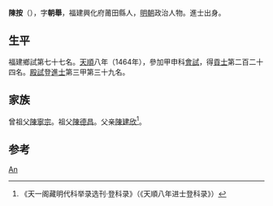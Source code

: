 '''陳按'''（{{bd|1431年||？}}），字'''朝舉'''，福建興化府莆田縣人，[[明朝|明朝]]政治人物。進士出身。

== 生平 ==
福建鄉試第七十七名。[[天顺_(明朝)|天順]]八年（1464年），參加甲申科[[會試|會試]]，得[[貢士|貢士]]第二百二十四名。[[殿試|殿試]]登[[進士|進士]]第三甲第三十九名。

== 家族 ==
曾祖父[[陳寧宗|陳寧宗]]。祖父[[陳德昌|陳德昌]]。父亲[[陳建欣|陳建欣]]<ref>《天一阁藏明代科举录选刊·登科录》（《天順八年进士登科录》）</ref>。

== 参考 ==
{{reflist}}

{{天順八年甲申科殿試金榜}}

{{Authority control}}
{{DEFAULTSORT:Chen陈}}
[[Category:陈姓|An]]

{{明朝人物小作品}}